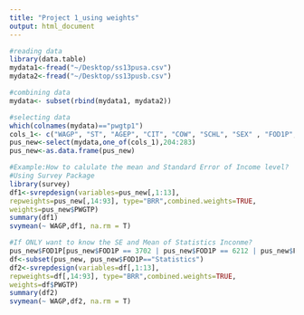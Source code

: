 ```yaml
---
title: "Project 1_using weights"
output: html_document
---
```

```r
#reading data
library(data.table)
mydata1<-fread("~/Desktop/ss13pusa.csv")
mydata2<-fread("~/Desktop/ss13pusb.csv")

#combining data
mydata<- subset(rbind(mydata1, mydata2))

#selecting data
which(colnames(mydata)=="pwgtp1")
cols_1<- c("WAGP", "ST", "AGEP", "CIT", "COW", "SCHL", "SEX" , "FOD1P","INDP" , "NAICSP" , "POWSP" , "ESR","PWGTP")
pus_new<-select(mydata,one_of(cols_1),204:283)
pus_new<-as.data.frame(pus_new)

#Example:How to calulate the mean and Standard Error of Income level?
#Using Survey Package
library(survey)
df1<-svrepdesign(variables=pus_new[,1:13], 
repweights=pus_new[,14:93], type="BRR",combined.weights=TRUE,
weights=pus_new$PWGTP)
summary(df1)
svymean(~ WAGP,df1, na.rm = T)

#If ONLY want to know the SE and Mean of Statistics Inconme?
pus_new$FOD1P[pus_new$FOD1P == 3702 | pus_new$FOD1P == 6212 | pus_new$FOD1P == 6202]<-"Statistics"
df<-subset(pus_new, pus_new$FOD1P=="Statistics")
df2<-svrepdesign(variables=df[,1:13], 
repweights=df[,14:93], type="BRR",combined.weights=TRUE,
weights=df$PWGTP)
summary(df2)
svymean(~ WAGP,df2, na.rm = T)
```



